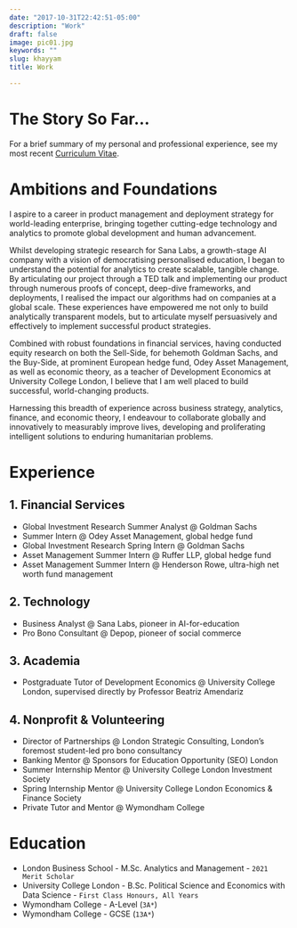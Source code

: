 ```yaml
---
date: "2017-10-31T22:42:51-05:00"
description: "Work"
draft: false
image: pic01.jpg   
keywords: ""
slug: khayyam
title: Work   

---
```


# The Story So Far... 

For a brief summary of my personal and professional experience, see my most recent [Curriculum Vitae](https://drive.google.com/file/d/12SyD72Co9dRg4MpBBCtA92TIyoUoLI9t/view?usp=sharing "Alberto Lambert - Curriculum Vitae"){target="_blank"}.

# Ambitions and Foundations

I aspire to a career in product management and deployment strategy for world-leading enterprise, bringing together cutting-edge technology and analytics to promote global development and human advancement. 

Whilst developing strategic research for Sana Labs, a growth-stage AI company with a vision of democratising personalised education, I began to understand the potential for analytics to create scalable, tangible change. By articulating our project through a TED talk and implementing our product through numerous proofs of concept, deep-dive frameworks, and deployments, I realised the impact our algorithms had on companies at a global scale. These experiences have empowered me not only to build analytically transparent models, but to articulate myself persuasively and effectively to implement successful product strategies. 

Combined with robust foundations in financial services, having conducted equity research on both the Sell-Side, for behemoth Goldman Sachs, and the Buy-Side, at prominent European hedge fund, Odey Asset Management, as well as economic theory, as a teacher of Development Economics at University College London, I believe that I am well placed to build successful, world-changing products. 

Harnessing this breadth of experience across business strategy, analytics, finance, and economic theory, I endeavour to collaborate globally and innovatively to measurably improve lives, developing and proliferating intelligent solutions to enduring humanitarian problems.

# Experience

## 1. Financial Services 

* Global Investment Research Summer Analyst @ Goldman Sachs
* Summer Intern @ Odey Asset Management, global hedge fund
* Global Investment Research Spring Intern @ Goldman Sachs
* Asset Management Summer Intern @ Ruffer LLP, global hedge fund
* Asset Management Summer Intern @ Henderson Rowe, ultra-high net worth fund management

## 2. Technology

* Business Analyst @ Sana Labs, pioneer in AI-for-education  
* Pro Bono Consultant @ Depop, pioneer of social commerce  

## 3. Academia 

* Postgraduate Tutor of Development Economics @ University College London, supervised directly by Professor Beatriz Amendariz  

## 4. Nonprofit & Volunteering

* Director of Partnerships @ London Strategic Consulting, London's foremost student-led pro bono consultancy  
* Banking Mentor @ Sponsors for Education Opportunity (SEO) London  
* Summer Internship Mentor @ University College London Investment Society  
* Spring Internship Mentor @ University College London Economics & Finance Society  
* Private Tutor and Mentor @ Wymondham College  

# Education

* London Business School - M.Sc. Analytics and Management - `2021 Merit Scholar`  
* University College London - B.Sc. Political Science and Economics with Data Science - `First Class Honours, All Years`  
* Wymondham College - A-Level (`3A*`) 
* Wymondham College - GCSE (`13A*`) 
